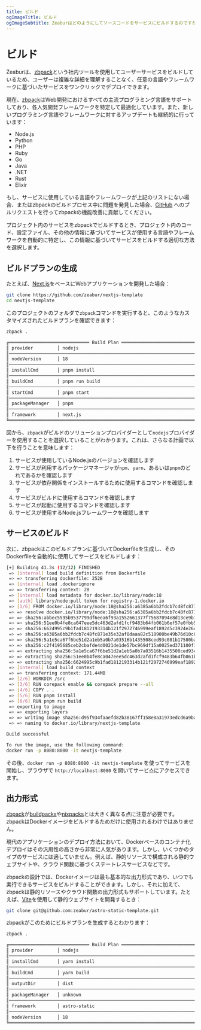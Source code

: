```yaml
---
title: ビルド
ogImageTitle: ビルド
ogImageSubtitle: Zeaburはどのようにしてソースコードをサービスにビルドするのですか？
---
```


# ビルド

Zeaburは、[zbpack]()という社内ツールを使用してユーザーサービスをビルドしているため、ユーザーは複雑な詳細を理解することなく、任意の言語やフレームワークに基づいたサービスをワンクリックでデプロイできます。

現在、[zbpack]()はWeb開発におけるすべての主流プログラミング言語をサポートしており、各人気開発フレームワークを特定して最適化しています。また、新しいプログラミング言語やフレームワークに対するアップデートも継続的に行っています：

- Node.js
- Python
- PHP
- Ruby
- Go
- Java
- .NET
- Rust
- Elixir

もし、サービスに使用している言語やフレームワークが上記のリストにない場合、またはzbpackのビルドプロセス中に問題を発見した場合、[GitHub](https://github.com/zeabur/zbpack/pulls) へのプルリクエストを行ってzbpackの機能改善に貢献してください。

プロジェクト内のサービスをzbpackでビルドするとき、プロジェクト内のコード、設定ファイル、その他の情報に基づいてサービスが使用する言語やフレームワークを自動的に特定し、この情報に基づいてサービスをビルドする適切な方法を選択します。

## ビルドプランの生成

たとえば、[Next.js](https://nextjs.org/)をベースにWebアプリケーションを開発した場合：

```bash
git clone https://github.com/zeabur/nextjs-template
cd nextjs-template
```

このプロジェクトのフォルダで`zbpack`コマンドを実行すると、このようなカスタマイズされたビルドプランを確認できます：

```bash
zbpack .

╔══════════════════════════════ Build Plan ═════════════════════════════╗
║ provider         │ nodejs                                             ║
║───────────────────────────────────────────────────────────────────────║
║ nodeVersion      │ 18                                                 ║
║───────────────────────────────────────────────────────────────────────║
║ installCmd       │ pnpm install                                       ║
║───────────────────────────────────────────────────────────────────────║
║ buildCmd         │ pnpm run build                                     ║
║───────────────────────────────────────────────────────────────────────║
║ startCmd         │ pnpm start                                         ║
║───────────────────────────────────────────────────────────────────────║
║ packageManager   │ pnpm                                               ║
║───────────────────────────────────────────────────────────────────────║
║ framework        │ next.js                                            ║
╚═══════════════════════════════════════════════════════════════════════╝
```

図から、`zbpack`がビルドのソリューションプロバイダーとして`nodejs`プロバイダーを使用することを選択していることがわかります。これは、さらなる計画で以下を行うことを意味します：

1. サービスが使用しているNode.jsのバージョンを確認します
2. サービスが利用するパッケージマネージャが`npm`、`yarn`、あるいは`pnpm`のどれであるかを確認します
3. サービスが依存関係をインストールするために使用するコマンドを確認します
4. サービスがビルドに使用するコマンドを確認します
5. サービスが起動に使用するコマンドを確認します
6. サービスが使用するNode.jsフレームワークを確認します

## サービスのビルド

次に、zbpackはこのビルドプランに基づいてDockerfileを生成し、そのDockerfileを自動的に使用してサービスをビルドします：

```bash
[+] Building 41.3s (12/12) FINISHED                                                                     docker:orbstack
 => [internal] load build definition from Dockerfile                                                               0.0s
 => => transferring dockerfile: 252B                                                                               0.0s
 => [internal] load .dockerignore                                                                                  0.0s
 => => transferring context: 2B                                                                                    0.0s
 => [internal] load metadata for docker.io/library/node:18                                                         5.8s
 => [auth] library/node:pull token for registry-1.docker.io                                                        0.0s
 => [1/6] FROM docker.io/library/node:18@sha256:a6385a6bb2fdcb7c48fc871e35e32af8daaa82c518900be49b76d10c005864c2   6.9s
 => => resolve docker.io/library/node:18@sha256:a6385a6bb2fdcb7c48fc871e35e32af8daaa82c518900be49b76d10c005864c2   0.0s
 => => sha256:abbec5595b9537799df6eea6f93a1552661377f75687094e8d13ce9b179b497d 2.00kB / 2.00kB                     0.0s
 => => sha256:51ee0b4fe8ca047eee5dc463d2afd1fcf9483b64fb061b6ef57e0fbb57f8d47d 2.21MB / 2.21MB                     0.9s
 => => sha256:6624995c9b1fad1812193314b121f2972746999eaf1892d5c3924e26c09b9180 452B / 452B                         0.7s
 => => sha256:a6385a6bb2fdcb7c48fc871e35e32af8daaa82c518900be49b76d10c005864c2 1.21kB / 1.21kB                     0.0s
 => => sha256:5a1e5ca67f6be51d2a1eb5a0b7a03516b1435508ced93c081b17580ba61cdc5a 45.96MB / 45.96MB                   3.0s
 => => sha256:c2f4195685ceb2cbafde4d0021de1de57bc969df15a0025ed371100f1cccf364 7.54kB / 7.54kB                     0.0s
 => => extracting sha256:5a1e5ca67f6be51d2a1eb5a0b7a03516b1435508ced93c081b17580ba61cdc5a                          3.7s
 => => extracting sha256:51ee0b4fe8ca047eee5dc463d2afd1fcf9483b64fb061b6ef57e0fbb57f8d47d                          0.0s
 => => extracting sha256:6624995c9b1fad1812193314b121f2972746999eaf1892d5c3924e26c09b9180                          0.0s
 => [internal] load build context                                                                                  5.0s
 => => transferring context: 171.44MB                                                                              5.0s
 => [2/6] WORKDIR /src                                                                                             0.8s
 => [3/6] RUN corepack enable && corepack prepare --all                                                            7.5s
 => [4/6] COPY . .                                                                                                 2.4s
 => [5/6] RUN pnpm install                                                                                         7.0s
 => [6/6] RUN pnpm run build                                                                                       8.6s
 => exporting to image                                                                                             2.3s
 => => exporting layers                                                                                            2.3s
 => => writing image sha256:d95f934faaefd82b38167ff158e8a31973edcd6a9ba7cc361999080345e80e38                       0.0s
 => => naming to docker.io/library/nextjs-template                                                                 0.0s

Build successful

To run the image, use the following command:
docker run -p 8080:8080 -it nextjs-template
```

その後、`docker run -p 8080:8080 -it nextjs-template` を使ってサービスを開始し、ブラウザで `http://localhost:8080` を開いてサービ스にアクセスできます。

## 出力形式

[zbpack](https://github.com/zeabur/zbpack)が[buildpacks](https://buildpacks.io/)や[nixpacks](https://nixpacks.com/)とは大きく異なる点に注意が必要です。zbpackはDockerイメージをビルドするためだけに使用されるわけではありません。

現代のアプリケーションのデプロイ方法において、Dockerベースのコンテナ化デプロイはその汎用性の高さから非常に人気があります。しかし、いくつかのタイプのサービスには適していません。例えば、静的リソースで構成される静的ウェブサイトや、クラウド関数に基づくステートレスサービスなどです。

zbpackの設計では、Dockerイメージは最も基本的な出力形式であり、いつでも実行できるサービスをビルドすることができます。しかし、それに加えて、zbpackは静的リソースやクラウド関数の出力形式もサポートしています。たとえば、[Vite]()を使用して静的ウェブサイトを開発するとき：

```bash
git clone git@github.com:zeabur/astro-static-template.git
```

zbpackがこのためにビルドプランを生成するとわかります：

```bash
zbpack .

╔══════════════════════════════ Build Plan ═════════════════════════════╗
║ provider         │ nodejs                                             ║
║───────────────────────────────────────────────────────────────────────║
║ installCmd       │ yarn install                                       ║
║───────────────────────────────────────────────────────────────────────║
║ buildCmd         │ yarn build                                         ║
║───────────────────────────────────────────────────────────────────────║
║ outputDir        │ dist                                               ║
║───────────────────────────────────────────────────────────────────────║
║ packageManager   │ unknown                                            ║
║───────────────────────────────────────────────────────────────────────║
║ framework        │ astro-static                                       ║
║───────────────────────────────────────────────────────────────────────║
║ nodeVersion      │ 18                                                 ║
╚═══════════════════════════════════════════════════════════════════════╝
```
